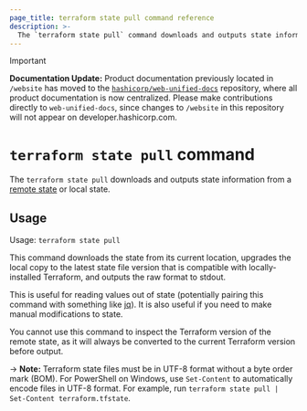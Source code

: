 ```yaml
---
page_title: terraform state pull command reference
description: >-
  The `terraform state pull` command downloads and outputs state information from a remote state or local state.
---
```


> [!IMPORTANT]  
> **Documentation Update:** Product documentation previously located in `/website` has moved to the [`hashicorp/web-unified-docs`](https://github.com/hashicorp/web-unified-docs) repository, where all product documentation is now centralized. Please make contributions directly to `web-unified-docs`, since changes to `/website` in this repository will not appear on developer.hashicorp.com.

#  `terraform state pull` command

The `terraform state pull` downloads and outputs state information from a [remote state](/terraform/language/state/remote) or local state.

## Usage

Usage: `terraform state pull`

This command downloads the state from its current location, upgrades the
local copy to the latest state file version that is compatible with
locally-installed Terraform, and outputs the raw format to stdout.

This is useful for reading values out of state (potentially pairing this
command with something like [jq](https://stedolan.github.io/jq/)). It is
also useful if you need to make manual modifications to state.

You cannot use this command to inspect the Terraform version of
the remote state, as it will always be converted to the current Terraform
version before output.

-> **Note:** Terraform state files must be in UTF-8 format without a byte order mark (BOM). For PowerShell on Windows, use `Set-Content` to automatically encode files in UTF-8 format. For example, run `terraform state pull | Set-Content terraform.tfstate`.
